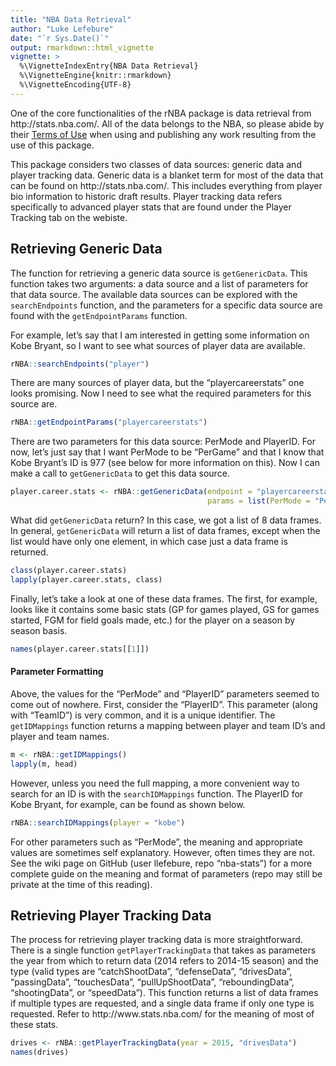 ```yaml
---
title: "NBA Data Retrieval"
author: "Luke Lefebure"
date: "`r Sys.Date()`"
output: rmarkdown::html_vignette
vignette: >
  %\VignetteIndexEntry{NBA Data Retrieval}
  %\VignetteEngine{knitr::rmarkdown}
  %\VignetteEncoding{UTF-8}
---
```


One of the core functionalities of the rNBA package is data retrieval from http://stats.nba.com/. All of the data belongs to the NBA, so please abide by their [Terms of Use](http://www.nba.com/news/termsofuse.html) when using and publishing any work resulting from the use of this package.

This package considers two classes of data sources: generic data and player tracking data. Generic data is a blanket term for most of the data that can be found on http://stats.nba.com/. This includes everything from player bio information to historic draft results. Player tracking data refers specifically to advanced player stats that are found under the Player Tracking tab on the webiste.

## Retrieving Generic Data

The function for retrieving a generic data source is `getGenericData`. This function takes two arguments: a data source and a list of parameters for that data source. The available data sources can be explored with the `searchEndpoints` function, and the parameters for a specific data source are found with the `getEndpointParams` function.

For example, let's say that I am interested in getting some information on Kobe Bryant, so I want to see what sources of player data are available.

```r
rNBA::searchEndpoints("player")
```

There are many sources of player data, but the "playercareerstats" one looks promising. Now I need to see what the required parameters for this source are.

```r
rNBA::getEndpointParams("playercareerstats")
```

There are two parameters for this data source: PerMode and PlayerID. For now, let's just say that I want PerMode to be "PerGame" and that I know that Kobe Bryant's ID is 977 (see below for more information on this). Now I can make a call to `getGenericData` to get this data source.

```r
player.career.stats <- rNBA::getGenericData(endpoint = "playercareerstats", 
                                            params = list(PerMode = "PerGame", PlayerID = 977))
```

What did `getGenericData` return? In this case, we got a list of 8 data frames. In general, `getGenericData` will return a list of data frames, except when the list would have only one element, in which case just a data frame is returned.

```r
class(player.career.stats)
lapply(player.career.stats, class)
```

Finally, let's take a look at one of these data frames. The first, for example, looks like it contains some basic stats (GP for games played, GS for games started, FGM for field goals made, etc.) for the player on a season by season basis.

```r
names(player.career.stats[[1]])
```

#### Parameter Formatting

Above, the values for the "PerMode" and "PlayerID" parameters seemed to come out of nowhere. First, consider the "PlayerID". This parameter (along with "TeamID") is very common, and it is a unique identifier. The `getIDMappings` function returns a mapping between player and team ID's and player and team names.

```r
m <- rNBA::getIDMappings()
lapply(m, head)
```

However, unless you need the full mapping, a more convenient way to search for an ID is with the `searchIDMappings` function. The PlayerID for Kobe Bryant, for example, can be found as shown below.

```r
rNBA::searchIDMappings(player = "kobe")
```

For other parameters such as "PerMode", the meaning and appropriate values are sometimes self explanatory. However, often times they are not. See the wiki page on GitHub (user llefebure, repo "nba-stats") for a more complete guide on the meaning and format of parameters (repo may still be private at the time of this reading).

## Retrieving Player Tracking Data

The process for retrieving player tracking data is more straightforward. There is a single function `getPlayerTrackingData` that takes as parameters the year from which to return data (2014 refers to 2014-15 season) and the type (valid types are "catchShootData", "defenseData", "drivesData", "passingData", "touchesData", "pullUpShootData", "reboundingData", "shootingData", or "speedData"). This function returns a list of data frames if multiple types are requested, and a single data frame if only one type is requested. Refer to http://www.stats.nba.com/ for the meaning of most of these stats.

```r
drives <- rNBA::getPlayerTrackingData(year = 2015, "drivesData")
names(drives)
```